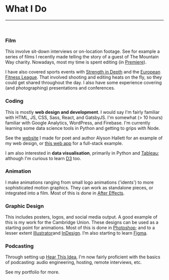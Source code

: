 
<SEO title="🔧 Skills" pageThumb = "/meta-skills.jpg"/>
<div class="page-wrapper skills">

<h1 class='page-title'>What I Do</h1>

<hr />
<br/>

### Film

This involve sit-down interviews or on-location footage. See for example a <Link to="/portfolio/stu"> series of films </Link> I recently made telling the story of a guest of The Mountain Way charity. Nowadays, most my time is spent editing (in <a href="https://www.adobe.com/uk/products/premiere.html" target='blank'>Premiere</a>).

I have also covered sports events with <a href="https://strengthindepth.com/" target='blank'>Strength in Depth</a> and the <a href="http://europeanfitnessleague.com/" target="blank">European Fitness League</a>. That involved shooting and editing heats on the fly, so they could get shared throughout the day. I also have some experience covering (and photographing) presentations and conferences.

### Coding

This is mostly **web design and development**. I would say I'm fairly familiar with HTML, JS, CSS, Sass, React, and GatsbyJS. I'm somewhat (> 10 hours) familiar with Google Analytics, WordPress, and Firebase. I'm currently learning some data science tools in Python and getting to grips with Node.

See the <a href="https://alysonhallett.com/" target='blank'>website</a> I made for poet and author Alyson Hallett for an example of my web design, or <a href="https://www.finmoorhouse.com/portfolio/shopping-list" target='blank'>this web app</a> for a full-stack example.

I am also interested in **data visualisation**, primarily in Python and <a href="https://www.tableau.com/en-gb" target='blank'>Tableau</a>; although I'm curious to learn <a href="https://d3js.org/" target='blank'>D3</a> too.

### Animation

I make animations ranging from small logo animations ('idents') to more sophisticated motion graphics. They can work as standalone pieces, or integrated into a film. Most of this is done in <a href="https://www.adobe.com/uk/products/aftereffects.html" target='blank'>After Effects</a>.

### Graphic Design

This includes posters, logos, and social media output. A good example of this is my work for the <Link to="/portfolio/union">Cambridge Union</Link>. These designs can be used as a starting point for animations. Most of this is done in <a href="https://www.adobe.com/uk/products/aftereffects.html" target='blank'>Photoshop</a>; and to a lesser extent <a href="https://www.adobe.com/uk/products/illustrator.html" target='blank'>Illustrator</a>and <a href="hhttps://www.adobe.com/uk/products/indesign.html" target='blank'>InDesign</a>. I’m also starting to learn <a href="https://www.figma.com" target='blank'>Figma</a>.

### Podcasting

Through setting up <a href="https://hearthisidea.com/" target='blank'>Hear This Idea</a>, I'm now fairly proficient with the basics of podcasting:  audio engineering, hosting, remote interviews, etc.

See my <Link to="/portfolio">portfolio</Link> for more.

</div>